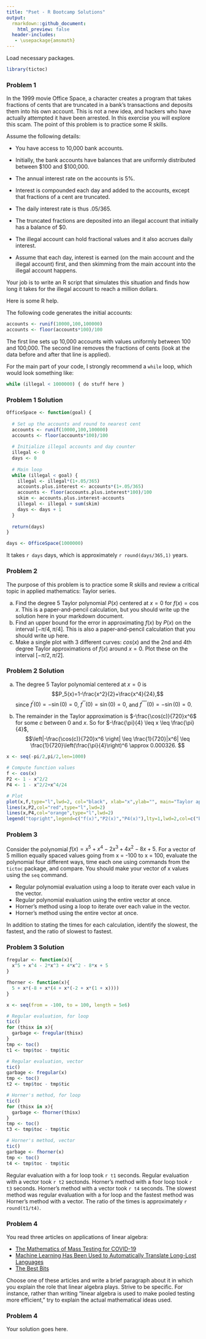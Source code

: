 ```yaml
---
title: "Pset - R Bootcamp Solutions"
output:
  rmarkdown::github_document:
    html_preview: false
  header-includes:
   - \usepackage{amsmath}
---
```


Load necessary packages.

```r
library(tictoc)
```

### Problem 1

In the 1999 movie Office Space, a character creates a program that takes fractions of cents that are truncated in a bank's transactions and deposits them into his own account. This is not a new idea, and hackers who have actually attempted it have been arrested. In this exercise you will explore this scam. The point of this problem is to practice some R skills.

Assume the following details:

* You have access to 10,000 bank accounts.

* Initially, the bank accounts have balances that are uniformly distributed between $100 and $100,000.

* The annual interest rate on the accounts is 5%.

* Interest is compounded each day and added to the accounts, except that fractions of a cent are truncated.

* The daily interest rate is thus .05/365.

* The truncated fractions are deposited into an illegal account that initially has a balance of $0.

* The illegal account can hold fractional values and it also accrues daily interest.

* Assume that each day, interest is earned (on the main account and the illegal account) first, and then skimming from the main account into the illegal account happens.

Your job is to write an R script that simulates this situation and finds how long it takes for the illegal account to reach a million dollars.

Here is some R help.

The following code generates the initial accounts:
```r
accounts <- runif(10000,100,100000)
accounts <- floor(accounts*100)/100
```
The first line sets up 10,000 accounts with values uniformly between 100 and 100,000. The second line removes the fractions of cents (look at the data before and after that line is applied).

For the main part of your code, I strongly recommend a `while` loop, which would look something like:
```r
while (illegal < 1000000) { do stuff here }
```

### Problem 1 Solution

```r

OfficeSpace <- function(goal) {
  
  # Set up the accounts and round to nearest cent
  accounts <- runif(10000,100,100000)
  accounts <- floor(accounts*100)/100
  
  # Initialize illegal accounts and day counter
  illegal <- 0
  days <- 0
  
  # Main loop
  while (illegal < goal) {
    illegal <- illegal*(1+.05/365)
    accounts.plus.interest <- accounts*(1+.05/365)
    accounts <- floor(accounts.plus.interest*100)/100
    skim <- accounts.plus.interest-accounts
    illegal <- illegal + sum(skim) 
    days <- days + 1
  }
  
  return(days)
}

days <- OfficeSpace(1000000)
```

It takes `r days` days, which is approximately `r round(days/365,1)` years.

### Problem 2

The purpose of this problem is to practice some R skills and review a critical topic in applied mathematics: Taylor series.

a. Find the degree 5 Taylor polynomial $P(x)$ centered     at $x = 0$ for $f(x) = \cos x$. This is a paper-and-pencil calculation, but you should write up the solution here in your markdown document.
b. Find an upper bound for the error in approximating $f(x)$ by $P(x)$ on the interval $[-\pi/4,\pi/4]$. This is also a paper-and-pencil calculation that you should write up here.
c. Make a single plot with 3 different curves: $cos(x)$ and the 2nd and 4th degree Taylor approximations of $f(x)$ around $x=0$. Plot these on the interval $[-\pi/2,\pi/2]$.

### Problem 2 Solution

a. The degree 5 Taylor polynomial centered at $x=0$ is 
$$P_5(x)=1-\frac{x^2}{2}+\frac{x^4}{24},$$
since $f^{\prime}(0)=-\sin(0)=0$, $f^{\prime\prime\prime}(0)=\sin(0)=0$, and $f^{\prime\prime\prime\prime\prime}(0)=-\sin(0)=0$.  

b. The remainder in the Taylor approximation is $-\frac{\cos(c)}{720}x^6$ for some $c$ between 0 and $x$. So for $-\frac{\pi}{4} \leq x \leq \frac{\pi}{4}$,
$$\left|-\frac{\cos(c)}{720}x^6 \right| \leq \frac{1}{720}|x^6| \leq \frac{1}{720}\left(\frac{\pi}{4}\right)^6 \approx 0.000326. $$

```r

x <- seq(-pi/2,pi/2,len=1000)

# Compute function values
f <- cos(x)
P2 <- 1 - x^2/2
P4 <- 1 - x^2/2+x^4/24

# Plot
plot(x,f,type="l",lwd=2, col="black", xlab="x",ylab="", main="Taylor approximations of cosine")
lines(x,P2,col="red",type="l",lwd=2)
lines(x,P4,col="orange",type="l",lwd=2)
legend("topright",legend=c("f(x)","P2(x)","P4(x)"),lty=1,lwd=2,col=c("black","red","orange"))
```

### Problem 3
Consider the polynomial $f(x) = x^5 + x^4 - 2x^3 + 4x^2 - 8x + 5$. For a vector of 5 million equally spaced values going from x = -100 to x = 100, evaluate the polynomial four different ways, time each one using commands from the `tictoc` package, and compare. You should make your vector of x values using the `seq` command.

* Regular polynomial evaluation using a loop to iterate over each value in the vector.
* Regular polynomial evaluation using the entire vector at once.
* Horner's method using a loop to iterate over each value in the vector.
* Horner's method using the entire vector at once.

In addition to stating the times for each calculation, identify the slowest, the fastest, and the ratio of slowest to fastest.

### Problem 3 Solution

```r

fregular <- function(x){
  x^5 + x^4 - 2*x^3 + 4*x^2 - 8*x + 5
}

fhorner <- function(x){
  5 + x*(-8 + x*(4 + x*(-2 + x*(1 + x))))
}

x <- seq(from = -100, to = 100, length = 5e6)

# Regular evaluation, for loop
tic()
for (thisx in x){
  garbage <- fregular(thisx)
}
tmp <- toc()
t1 <- tmp$toc - tmp$tic

# Regular evaluation, vector
tic()
garbage <- fregular(x)
tmp <- toc()
t2 <- tmp$toc - tmp$tic

# Horner's method, for loop
tic()
for (thisx in x){
  garbage <- fhorner(thisx)
}
tmp <- toc()
t3 <- tmp$toc - tmp$tic

# Horner's method, vector
tic()
garbage <- fhorner(x)
tmp <- toc()
t4 <- tmp$toc - tmp$tic


```

Regular evaluation with a for loop took `r t1` seconds. Regular evaluation with a vector took `r t2` sectonds. Horner's method with a foor loop took `r t3` seconds. Horner's method with a vector took `r t4` seconds. The slowest method was regular evaluation with a for loop and the fastest method was Horner's method with a vector. The ratio of the times is approximately `r round(t1/t4)`.

### Problem 4

You read three articles on applications of linear algebra:

* [The Mathematics of Mass Testing for COVID-19](https://sinews.siam.org/Details-Page/the-mathematics-of-mass-testing-for-covid-19)
* [Machine Learning Has Been Used to Automatically Translate Long-Lost Languages](https://www.technologyreview.com/2019/07/01/65601/machine-learning-has-been-used-to-automatically-translate-long-lost-languages/)
* [The Best Bits](https://www.americanscientist.org/article/the-best-bits)

Choose one of these articles and write a brief paragraph about it in which you explain the role that linear algebra plays. Strive to be specific. For instance, rather than writing "linear algebra is used to make pooled testing more efficient," try to explain the actual mathematical ideas used.

### Problem 4

Your solution goes here.